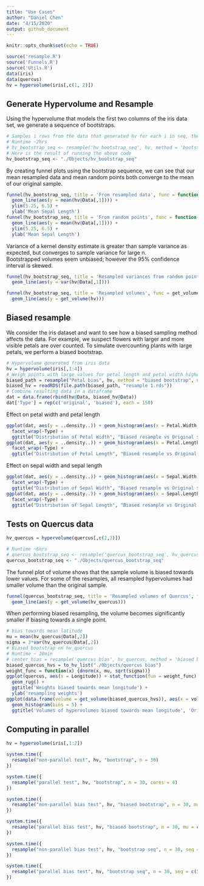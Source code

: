 ```yaml
---
title: "Use Cases"
author: "Daniel Chen"
date: "4/15/2020"
output: github_document
---
```


```r
knitr::opts_chunk$set(echo = TRUE)
```

```r
source('resample.R')
source('Funnels.R')
source('Utils.R')
data(iris)
data(quercus)
hv = hypervolume(iris[,c(1, 2)])
```

## Generate Hypervolume and Resample
Using the hypervolume that models the first two columns of the iris data set, we generate a sequence of bootstraps.
```r
# Samples i rows from the data that generated hv for each i in seq, then generates a bootstrap on each of these i resamples and saves to file.
# Runtime ~2hrs
# hv_bootstrap_seq <- resample('hv_bootstrap_seq', hv, method = 'bootstrap seq', points_per_resample = "sample_size", seq = seq(10, 150, length.out = 29))
# Here is the result of running the above code
hv_bootstrap_seq <- "./Objects/hv_bootstrap_seq"
```

By creating funnel plots using the bootstrap sequence, we can see that our mean resampled data and mean random points both converge to the mean of our original sample.
```r
funnel(hv_bootstrap_seq, title = 'From resampled data', func = function(x) {mean(x@Data[,1])}) + 
  geom_line(aes(y = mean(hv@Data[,1]))) + 
  ylim(5.25, 6.5) +
  ylab('Mean Sepal Length')
funnel(hv_bootstrap_seq, title = 'From random points', func = function(x) {mean(x@RandomPoints[,1])}) + 
  geom_line(aes(y = mean(hv@Data[,1]))) + 
  ylim(5.25, 6.5) +
  ylab('Mean Sepal Length')
```

Variance of a kernel density estimate is greater than sample variance as expected, but converges to sample variance for large n.  
Bootstrapped volumes seem unbiased; however the 95% confidence interval is skewed.
```r
funnel(hv_bootstrap_seq, title = 'Resampled variances from random points', func = function(x) {var(x@RandomPoints[,1])}) + 
  geom_line(aes(y = var(hv@Data[,1])))

funnel(hv_bootstrap_seq, title = 'Resampled volumes', func = get_volume) + 
  geom_line(aes(y = get_volume(hv)))
```

## Biased resample
We consider the iris dataset and want to see how a biased sampling method affects the data.
For example, we suspect flowers with larger and more visible petals are over counted.
To simulate overcounting plants with large petals, we perform a biased bootstrap.
```r
# Hypervolume generated from iris data
hv = hypervolume(iris[,1:4])
# Weigh points with large values for petal length and petal width higher
biased_path = resample("Petal bias", hv, method = "biased bootstrap", n = 1, mu = apply(hv@Data, 2, max)[c("Petal.Length", "Petal.Width")], sigma = apply(hv@Data, 2, var)[c("Petal.Length", "Petal.Width")]*2, cols_to_bias = c("Petal.Length", "Petal.Width"))
biased_hv = readRDS(file.path(biased_path, "resample 1.rds"))
# Combine resulting data in a dataframe
dat = data.frame(rbind(hv@Data, biased_hv@Data))
dat['Type'] = rep(c('original', 'biased'), each = 150)
```
Effect on petal width and petal length
```r
ggplot(dat, aes(y = ..density..)) + geom_histogram(aes(x = Petal.Width, fill = Type), bins = 20) + 
  facet_wrap(~Type) + 
  ggtitle("Distribution of Petal Width", "Biased resample vs Original sample")
ggplot(dat, aes(y = ..density..)) + geom_histogram(aes(x = Petal.Length, fill = Type), bins = 20) + 
  facet_wrap(~Type) + 
  ggtitle("Distribution of Petal Length", "Biased resample vs Original sample")
```

Effect on sepal width and sepal length
```r
ggplot(dat, aes(y = ..density..)) + geom_histogram(aes(x = Sepal.Width, fill = Type), bins = 20) + 
  facet_wrap(~Type) + 
  ggtitle("Distribution of Sepal Width", "Biased resample vs Original sample")
ggplot(dat, aes(y = ..density..)) + geom_histogram(aes(x = Sepal.Length, fill = Type), bins = 20) + 
  facet_wrap(~Type) + 
  ggtitle("Distribution of Sepal Length", "Biased resample vs Original sample")
```
## Tests on Quercus data
```r
hv_quercus = hypervolume(quercus[,c(2,3)])
```
```r
# Runtime ~6hrs
# quercus_bootstrap_seq <- resample('quercus_bootstrap_seq', hv_quercus, method = 'bootstrap seq', points_per_resample = "sample_size", seq = floor(seq(10, 3779, length.out = 30)))
quercus_bootstrap_seq <- "./Objects/quercus_bootstrap_seq"
```
The funnel plot of volume shows that the sample volume is biased towards lower values. For some of the resamples, all resampled hypervolumes had smaller volume than the original sample.
```r
funnel(quercus_bootstrap_seq, title = 'Resampled volumes of Quercus', func = get_volume) + 
  geom_line(aes(y = get_volume(hv_quercus)))
```
When performing biased resampling, the volume becomes significantly smaller if biasing towards a single point.
```r
# bias towards mean latitude
mu = mean(hv_quercus@Data[,2])
sigma = 3*var(hv_quercus@Data[,2])
# Biased bootstrap on hv_quercus
# Runtime ~ 20min
# center_bias = resample('quercus bias', hv_quercus, method = 'biased bootstrap', mu = mu, sigma = sigma, cols_to_bias = 2)
biased_quercus_hvs = to_hv_list("./Objects/quercus bias")
weight_func = function(x) {dnorm(x, mu, sqrt(sigma))}
ggplot(quercus, aes(x = Longitude)) + stat_function(fun = weight_func) + 
  geom_rug() +
  ggtitle('Weights biased towards mean longitude') +
  ylab('resampling weights')
ggplot(data.frame(volume = get_volume(biased_quercus_hvs)), aes(x = volume)) + 
  geom_histogram(bins = 5) +
  ggtitle('Volumes of hypervolumes biased towards mean longitude', 'Original volume: 106.8')
```
## Computing in parallel
```r
hv = hypervolume(iris[,1:2])
```
```r
system.time({
  resample("non-parallel test", hv, "bootstrap", n = 30)
})
```
```r
system.time({
  resample("parallel test", hv, "bootstrap", n = 30, cores = 4)
})
```
```r
system.time({
  resample("non-parallel bias test", hv, "biased bootstrap", n = 30, mu = c(3, 3), sigma = c(1, 1))
})
```
```r
system.time({
  resample("parallel bias test", hv, "biased bootstrap", n = 30, mu = c(3, 3), sigma = c(1, 1), cores = 4)
})
```
```r
system.time({
  resample("non-parallel bias test", hv, "bootstrap seq", n = 30, seq = c(50, 100, 150))
})
```
```r
system.time({
  resample("parallel bias test", hv, "bootstrap seq", n = 30, seq = c(50, 100, 150), cores = 4)
})
```
